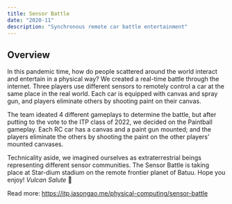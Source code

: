 ```yaml
---
title: Sensor Battle
date: "2020-11"
description: "Synchronous remote car battle entertainment"
---
```


## Overview

In this pandemic time, how do people scattered around the world interact and entertain in a physical way? We created a real-time battle through the internet. Three players use different sensors to remotely control a car at the same place in the real world. Each car is equipped with canvas and spray gun, and players eliminate others by shooting paint on their canvas.

<Vimeo id="488984000" caption="Battle Recording" />

The team ideated 4 different gameplays to determine the battle, but after putting to the vote to the ITP class of 2022, we decided on the Paintball gameplay. Each RC car has a canvas and a paint gun mounted; and the players eliminate the others by shooting the paint on the other players’ mounted canvases.

Technicality aside, we imagined ourselves as extraterrestrial beings representing different sensor communities. The Sensor Battle is taking place at Star-dium stadium on the remote frontier planet of Batuu. Hope you enjoy! _Vulcan Salute_ 🖖

Read more: <https://itp.jasongao.me/physical-computing/sensor-battle>
